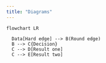 ```yaml
---
title: "Diagrams"
---
```



```mermaid
flowchart LR
  
  Data[Hard edge] --> B(Round edge)
  B --> C{Decision}
  C --> D[Result one]
  C --> E[Result two]

```